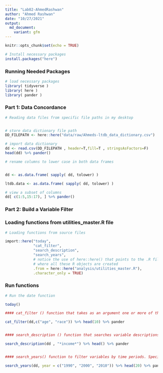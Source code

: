 ```yaml
---
title: "Lab02-AhmedRashwan"
author: "Ahmed Rashwan"
date: "10/27/2021"
output:
  md_document:
    variant: gfm
---
```


```r
knitr::opts_chunk$set(echo = TRUE)
```

```r

# Install necessary packages
install.packages("here")

```


### Running Needed Packages 


```r

# load necessary packages
library( tidyverse )
library( here )
library( pander )


```


### Part 1: Data Concordance


```r
# Reading data files from specific file paths in my desktop


# store data dictionary file path
DD_FILEPATH <- here::here("data/raw/Ahmeds-ltdb_data_dictionary.csv")

# import data dictionary
dd <- read.csv(DD_FILEPATH , header=T,fill=T , stringsAsFactors=F)
head(dd) %>% pander()

```

```r

# rename columns to lower case in both data frames 


dd <- as.data.frame( sapply( dd, tolower) )

ltdb.data <- as.data.frame( sapply( dd, tolower) )

# view a subset of columns 
dd[ c(1:5,15:17), ] %>% pander()

```


### Part 2: Build a Variable Filter


### Loading functions from utilities_master.R file

```r

# Loading functions from source files

import::here("today",
             "cat_filter",
             "search_description",
             "search_years",
             # notice the use of here::here() that points to the .R file
             # where all these R objects are created
             .from = here::here("analysis/utilities_master.R"),
             .character_only = TRUE)
```

### Run functions 

```r
# Run the date function

today()

#### cat_filter () function that takes as an argument one or more of the groups that we just created in the concordance file under the “category” field and returns all of the variables associated with that group.

cat_filter(dd,c("age", "race")) %>% head(10) %>% pander 


#### search_description () function that searches variable descriptions for a specific string and returns any variables that match. For example, if I searched for “income” I would want variables like median household income and per capita income.

search_description(dd , "*income*") %>% head() %>% pander


#### search_years() function to filter variables by time periods. Specifically, the user will specify the time periods of interest for the study and the function will identify all variables that have measures for those periods. For example, I if I want to use the data for a study that covers 1990, 2000, and 2010 which variables are available for all three periods

search_years(dd, year = c("1990", "2000", "2010")) %>% head(20) %>% pander

```
